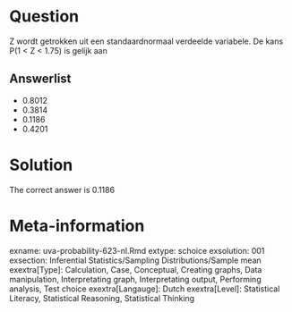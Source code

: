 Question
========

Z wordt getrokken uit een standaardnormaal verdeelde variabele. De kans P(1 < Z < 1.75) is gelijk aan

Answerlist
----------
* 0.8012
* 0.3814
* 0.1186
* 0.4201

Solution
========

The correct answer is  0.1186

Meta-information
================
exname: uva-probability-623-nl.Rmd
extype: schoice
exsolution: 001
exsection: Inferential Statistics/Sampling Distributions/Sample mean
exextra[Type]: Calculation, Case, Conceptual, Creating graphs, Data manipulation, Interpretating graph, Interpretating output, Performing analysis, Test choice
exextra[Langauge]: Dutch
exextra[Level]: Statistical Literacy, Statistical Reasoning, Statistical Thinking
